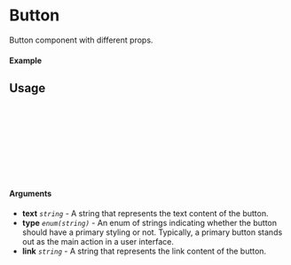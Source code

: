 
<Meta of={Button} title="Button" />

# Button

Button component with different props.

#### Example

<Canvas of={Button.Primary} />

## Usage

```ts
import { Button } from "@umi-digital/ui";

const Example = () => {
  return (
      <Button type="default">Click Me</Button>
  )
};

export default Example;
```

#### Arguments

- **text** _`string`_ - A string that represents the text content of the button.
- **type** _`enum(string)`_ - An enum of strings indicating whether the button should have a primary styling or not. Typically, a primary button stands out as the main action in a user interface.
- **link** _`string`_ - A string that represents the link content of the button.